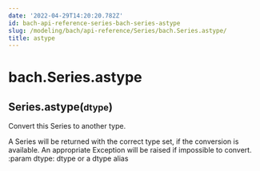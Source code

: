 ```yaml
---
date: '2022-04-29T14:20:20.782Z'
id: bach-api-reference-series-bach-series-astype
slug: /modeling/bach/api-reference/Series/bach.Series.astype/
title: astype
---
```


# bach.Series.astype

<div class="method">
<h2 class="signature-class"><span class="additional-name">Series.</span><span class="name">astype(</span><small class="parameter-list"><span class="parameter" id="dtype">dtype</span></small>)</h2>


<div class="content">

Convert this Series to another type.

A Series will be returned with the correct type set, if the conversion is available. An appropriate
Exception will be raised if impossible to convert.
:param dtype: dtype or a dtype alias


</div>

</div>
